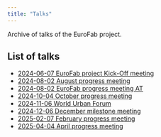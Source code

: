 ```yaml
---
title: "Talks"
---
```


Archive of talks of the EuroFab project.

## List of talks

- [2024-06-07 EuroFab project Kick-Off meeting](slides/202406_EuroFab_KO.qmd)
- [2024-08-02 August progress meeting](slides/progress_august.qmd)
- [2024-08-02 EuroFab progress meeting AT](slides/202408_progress_august_Turing.qmd)
- [2024-10-04 October progress meeting](slides/progress_october.qmd)
- [2024-11-06 World Urban Forum](slides/202411_WUF.qmd)
- [2024-12-06 December milestone meeting](slides/milestone_december.qmd)
- [2025-02-07 February progress meeting](slides/progress_february.qmd)
- [2025-04-04 April progress meeting](slides/progress_april.qmd)
